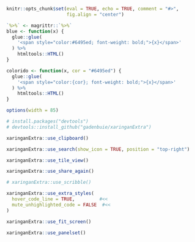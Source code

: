 ```r
knitr::opts_chunk$set(eval = TRUE, echo = TRUE, comment = "#>",
                      fig.align = "center")
```

```r
`%>%` <- magrittr::`%>%`
blue <- function(x) {
  glue::glue(
    '<span style="color:#6495ed; font-weight: bold;">{x}</span>'
  ) %>% 
    htmltools::HTML()
}

colorido <- function(x, cor = "#6495ed") {
  glue::glue(
    '<span style="color:{cor}; font-weight: bold;">{x}</span>'
  ) %>% 
    htmltools::HTML()
}

options(width = 85)
```

```r
# install.packages("devtools")
# devtools::install_github("gadenbuie/xaringanExtra")
```


```r
xaringanExtra::use_clipboard()
```

```r
xaringanExtra::use_search(show_icon = TRUE, position = "top-right")
```

```r
xaringanExtra::use_tile_view()
```

```r
xaringanExtra::use_share_again()
```


```r
# xaringanExtra::use_scribble()
```

```r
xaringanExtra::use_extra_styles(
  hover_code_line = TRUE,         #<<
  mute_unhighlighted_code = FALSE  #<<
)
```

```r
xaringanExtra::use_fit_screen()
```

```r
xaringanExtra::use_panelset()
```
